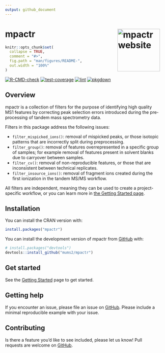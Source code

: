 ```yaml
---
output: github_document
---
```


# mpactr <a href="https://www.mums2.org/mpactr/"><img src="man/figures/logo.png" align="right" height="138" alt="mpactr website" /></a>

<!-- README.md is generated from README.Rmd. Please edit that file -->

```r
knitr::opts_chunk$set(
  collapse = TRUE,
  comment = "#>",
  fig.path = "man/figures/README-",
  out.width = "100%"
)
```

<!-- badges: start -->
[![R-CMD-check](https://github.com/mums2/mpactr/actions/workflows/r.yml/badge.svg)](https://github.com/mums2/mpactr/actions/workflows/r.yml)
[![test-coverage](https://github.com/mums2/mpactr/actions/workflows/test-coverage.yml/badge.svg)](https://github.com/mums2/mpactr/actions/workflows/test-coverage.yml)
[![lint](https://github.com/mums2/mpactr/actions/workflows/lintr.yml/badge.svg)](https://github.com/mums2/mpactr/actions/workflows/lintr.yml)
[![pkgdown](https://github.com/mums2/mpactr/actions/workflows/pkgdown.yaml/badge.svg)](https://github.com/mums2/mpactr/actions/workflows/pkgdown.yaml)
<!-- badges: end -->

## Overview

mpactr is a collection of filters for the purpose of identifying high quality MS1 features by correcting peak selection errors introduced during the pre-processing of tandem mass spectrometry data. 

Filters in this package address the following issues:

- `filter_mispicked_ions()`: removal of mispicked peaks, or those isotopic patterns that are incorrectly split during preprocessing.
- `filter_group()`: removal of features overrepresented in a specific group of samples; for example removal of features present in solvent blanks due to carryover between samples.
- `filter_cv()`: removal of non-reproducible features, or those that are inconsistent between technical replicates.
- `filter_insource_ions()`: removal of fragment ions created during the first ionization in the tandem MS/MS workflow.


All filters are independent, meaning they can be used to create a project-specific workflow, or you can learn more in [the Getting Started page](https://www.mums2.org/mpactr/articles/mpactr.html).

## Installation

You can install the CRAN version with:

```r
install.packages("mpactr")
```

You can install the development version of mpactr from [GitHub](https://github.com/mums2/mpactr) with:

```r
# install.packages("devtools")
devtools::install_github("mums2/mpactr")
```

## Get started

See the [Getting Started](https://www.mums2.org/mpactr/articles/mpactr.html) page to get started.



## Getting help

If you encounter an issue, please file an issue on [GitHub](https://github.com/mums2/mpactr/issues). Please include a minimal reproducible example with your issue.

## Contributing

Is there a feature you'd like to see included, please let us know! Pull requests are welcome on [GitHub](https://github.com/mums2/mpactr/pulls). 
